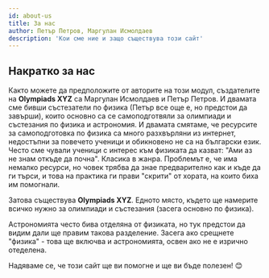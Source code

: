 ```yaml
---
id: about-us
title: За нас
author: Петър Петров, Маргулан Исмолдаев
description: 'Кои сме ние и защо съществува този сайт'
---
```


## Накратко за нас

Както можете да предположите от авторите на този модул, създателите на **Olympiads XYZ** са Маргулан Исмолдаев и Петър Петров. И двамата сме бивши състезатели по физика (Петър все още е, но предстои да завърши), които основно са се самоподготвяли за олимпиади и състезания по физика и астрономия. И двамата смятаме, че ресурсите за самоподготовка по физика са много разхвърляни из интернет, недостъпни за повечето ученици и обикновено не са на български език. Често сме чували ученици с интерес към физиката да казват: "Ами аз не знам откъде да почна". Класика в жанра. Проблемът е, че има немалко ресурси, но човек трябва да знае предварително как и къде да ги търси, и това на практика ги прави "скрити" от хората, на които биха им помогнали.

Затова съществува **Olympiads XYZ**. Едното място, където ще намерите всичко нужно за олимпиади и състезания (засега основно по физика).

<Info title="Физика И астрономия">
Астрономията често бива отделяна от физиката, но тук предстои да видим дали ще правим такова разделение. Засега ако срещнете "физика" - това ще включва и астрономията, освен ако не е изрично отеделена.
</Info>

Надяваме се, че този сайт ще ви помогне и ще ви бъде полезен! 😊

